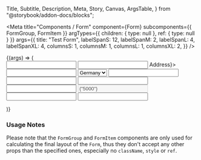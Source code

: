   Title,
  Subtitle,
  Description,
  Meta,
  Story,
  Canvas,
  ArgsTable,
} from "@storybook/addon-docs/blocks";

<Meta
  title="Components / Form"
  component={Form}
  subcomponents={{ FormGroup, FormItem }}
  argTypes={{ children: { type: null }, ref: { type: null } }}
  args={{
    title: "Test Form",
    labelSpanS: 12,
    labelSpanM: 2,
    labelSpanL: 4,
    labelSpanXL: 4,
    columnsS: 1,
    columnsM: 1,
    columnsL: 1,
    columnsXL: 2,
  }}
/>

<DocsHeader />

<Canvas>
  <Story name="Default">
    {(args) => (
      <Form {...args} title={args.title}>
        <FormItem label={"Sole Form Item"}>
          <Input type={InputType.Text} />
        </FormItem>
        <FormGroup title={"Personal Data"}>
          <FormItem label={"Name"}>
            <Input type={InputType.Text} />
          </FormItem>
          <FormItem label={<Label>Address</Label>}>
            <Input type={InputType.Text} />
          </FormItem>
          <FormItem label={"Country"}>
            <Select>
              <Option>Germany</Option>
              <Option>France</Option>
              <Option>Italy</Option>
            </Select>
          </FormItem>
          <FormItem label={"Home address"}>
            <CheckBox checked />
          </FormItem>
        </FormGroup>
        <FormGroup title={"Company Data"}>
          <FormItem label={"Company Name"}>
            <Input type={InputType.Text} />
          </FormItem>
          <FormItem label={"Company Address"}>
            <Input type={InputType.Text} />
          </FormItem>
          <FormItem label={"Company City"}>
            <Input type={InputType.Text} />
          </FormItem>
          <FormItem label={"Company Country"}>
            <Input type={InputType.Text} />
          </FormItem>
          <FormItem label={"Number of Employees"}>
            <Input type={InputType.Number} value={"5000"} disabled />
          </FormItem>
          <FormItem label={"Member of Partner Network"}>
            <CheckBox checked />
          </FormItem>
        </FormGroup>
        <FormGroup title={"Marketing Data"}>
          <FormItem label={"Email"}>
            <Input type={InputType.Email} />
          </FormItem>
          <FormItem label="Company Email">
            <Input type={InputType.Email} />
          </FormItem>
          <FormItem label="I want to receive the newsletter">
            <CheckBox />
          </FormItem>
        </FormGroup>
      </Form>
    )}
  </Story>
</Canvas>

<ArgsTable story="." />

### Usage Notes

Please note that the `FormGroup` and `FormItem` components are only used for calculating the final layout of the `Form`,
thus they don't accept any other props than the specified ones, especially no `className`, `style` or `ref`.
